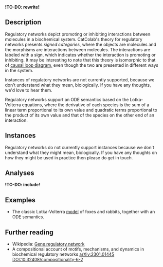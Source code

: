 
**!TO-DO: rewrite!**

## Description

Regulatory networks depict promoting or inhibiting interactions between molecules in a biochemical system.
CatColab's theory for regulatory networks presents *signed categories*, where the objects are molecules and the morphisms are interactions between molecules. The interactions are labeled with a sign, which indicates whether the interaction is promoting or inhibiting. It may be interesting to note that 
this theory is isomorphic to that of <A
href="../causal-loop">causal loop diagram,</A>  even though the two are presented in different ways in the system.

Instances of regulatory networks are not currently supported,
because we don't understand what they mean, biologically. If you have any thoughts,
we'd love to hear them.

Regulatory networks support an ODE semantics based on the Lotka-Volterra equations, where 
the derivative of each species is the sum of a linear term proportional to its own value 
and quadratic terms proportional to the product of its own value and that of the species on the
other end of an interaction.


## Instances

<Question>
Regulatory networks do not currently support instances because we don't understand what they might mean, biologically.
If you have any thoughts on how they might be used in practice then please do get in touch.
</Question>


## Analyses

**!TO-DO: include!**


## Examples

- The classic Lotka-Volterra [model](https://catcolab.org/model/0196b22f-b9b3-7841-a841-54fbc192148b) of foxes and rabbits, together with an ODE semantics.


## Further reading

- Wikipedia: [Gene regulatory network](https://en.wikipedia.org/wiki/Gene_regulatory_network)
- A compositional account of motifs, mechanisms, and dynamics in biochemical
  regulatory networks
  [arXiv:2301.01445](https://arxiv.org/abs/2301.01445)
  [DOI:10.32408/compositionality-6-2](https://doi.org/10.32408/compositionality-6-2)
